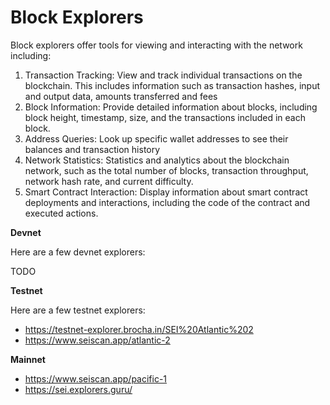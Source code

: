 # Block Explorers

Block explorers offer tools for viewing and interacting with the network including:
1. Transaction Tracking: View and track individual transactions on the blockchain. This includes information such as transaction hashes, input and output data, amounts transferred and fees
2. Block Information: Provide detailed information about blocks, including block height, timestamp, size, and the transactions included in each block.
3. Address Queries: Look up specific wallet addresses to see their balances and transaction history
4. Network Statistics: Statistics and analytics about the blockchain network, such as the total number of blocks, transaction throughput, network hash rate, and current difficulty.
5. Smart Contract Interaction: Display information about smart contract deployments and interactions, including the code of the contract and executed actions.


**Devnet**

Here are a few devnet explorers:

TODO


**Testnet**

Here are a few  testnet explorers:

- https://testnet-explorer.brocha.in/SEI%20Atlantic%202
- https://www.seiscan.app/atlantic-2

**Mainnet**

- https://www.seiscan.app/pacific-1
- https://sei.explorers.guru/